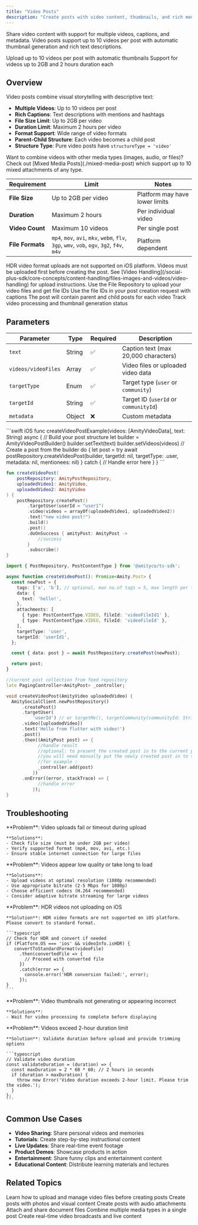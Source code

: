 ```yaml
---
title: "Video Posts"
description: "Create posts with video content, thumbnails, and rich media support"
---
```


Share video content with support for multiple videos, captions, and metadata. Video posts support up to 10 videos per post with automatic thumbnail generation and rich text descriptions.

<CardGroup cols={2}>
  <Card title="Multi-Video Support" icon="video">
    Upload up to 10 videos per post with automatic thumbnails
  </Card>
  <Card title="Large File Support" icon="hard-drive">
    Support for videos up to 2GB and 2 hours duration each
  </Card>
</CardGroup>

## Overview

Video posts combine visual storytelling with descriptive text:

- **Multiple Videos**: Up to 10 videos per post
- **Rich Captions**: Text descriptions with mentions and hashtags
- **File Size Limit**: Up to 2GB per video
- **Duration Limit**: Maximum 2 hours per video
- **Format Support**: Wide range of video formats
- **Parent-Child Structure**: Each video becomes a child post
- **Structure Type**: Pure video posts have `structureType = 'video'`

<Info>
Want to combine videos with other media types (images, audio, or files)? Check out [Mixed Media Posts](./mixed-media-post) which support up to 10 mixed attachments of any type.
</Info>


| Requirement | Limit | Notes |
|-------------|-------|-------|
| **File Size** | Up to 2GB per video | Platform may have lower limits |
| **Duration** | Maximum 2 hours | Per individual video |
| **Video Count** | Maximum 10 videos | Per single post |
| **File Formats** | `mp4`, `mov`, `avi`, `mkv`, `webm`, `flv`, `3gp`, `wmv`, `vob`, `ogv`, `3g2`, `f4v`, `m4v` | Platform dependent |

<Note>
HDR video format uploads are not supported on iOS platform.
</Note>

<Warning>
Videos must be uploaded first before creating the post. See [Video Handling](/social-plus-sdk/core-concepts/content-handling/files-images-and-videos/video-handling) for upload instructions.
</Warning>

<Steps>
  <Step title="Upload Videos">
    Use the File Repository to upload your video files and get file IDs
  </Step>
  <Step title="Create Post">
    Use the file IDs in your post creation request with captions
  </Step>
  <Step title="Handle Response">
    The post will contain parent and child posts for each video
  </Step>
  <Step title="Monitor Progress">
    Track video processing and thumbnail generation status
  </Step>
</Steps>

## Parameters

| Parameter | Type | Required | Description |
|-----------|------|----------|-------------|
| `text` | String | ✅ | Caption text (max 20,000 characters) |
| `videos/videoFiles` | Array | ✅ | Video files or uploaded video data |
| `targetType` | Enum | ✅ | Target type (`user` or `community`) |
| `targetId` | String | ✅ | Target ID (`userId` or `communityId`) |
| `metadata` | Object | ❌ | Custom metadata |

<CodeGroup>
```swift iOS
func createVideoPostExample(videos: [AmityVideoData], text: String) async {
    // Build your post structure
    let builder = AmityVideoPostBuilder()
    builder.setText(text)
    builder.setVideos(videos)
    // Create a post from the builder
    do {
        let post = try await postRepository.createVideoPost(builder, targetId: nil, targetType: .user, metadata: nil, mentionees: nil)
    } catch {
        // Handle error here
    }
}
```

```kotlin Android
fun createVideoPost(
    postRepository: AmityPostRepository,
    uploadedVideo1: AmityVideo,
    uploadedVideo2: AmityVideo
) {
    postRepository.createPost()
        .targetUser(userId = "user1")
        .video(videos = arrayOf(uploadedVideo1, uploadedVideo2))
        .text("new video post!")
        .build()
        .post()
        .doOnSuccess { amityPost: AmityPost ->
            //success
        }
        .subscribe()
}
```

```typescript TypeScript
import { PostRepository, PostContentType } from '@amityco/ts-sdk';

async function createVideoPost(): Promise<Amity.Post> {
  const newPost = {
    tags: ['a', 'b'], // optional, max no.of tags = 5, max length per tag = 24 chars
    data: {
      text: 'hello!',
    },
    attachments: [
      { type: PostContentType.VIDEO, fileId: 'videoFileId1' },
      { type: PostContentType.VIDEO, fileId: 'videoFileId' },
    ],
    targetType: 'user',
    targetId: 'userId1',
  };

  const { data: post } = await PostRepository.createPost(newPost);

  return post;
}
```

```dart Flutter
//current post collection from feed repository
late PagingController<AmityPost> _controller;

void createVideoPost(AmityVideo uploadedVideo) {
  AmitySocialClient.newPostRepository()
      .createPost()
      .targetUser(
          'userId') // or targetMe(), targetCommunity(communityId: String)
      .video([uploadedVideo])
      .text('Hello from flutter with video!')
      .post()
      .then((AmityPost post) => {
            //handle result
            //optional: to present the created post in to the current post collection
            //you will need manually put the newly created post in to the collection
            //for example :
            _controller.add(post)
          })
      .onError((error, stackTrace) => {
            //handle error
          });
}
```

</CodeGroup>

## Troubleshooting

<AccordionGroup>
  <Accordion title="Video Upload Failures" icon="upload">
    **Problem**: Video uploads fail or timeout during upload
    
    **Solutions**:
    - Check file size (must be under 2GB per video)
    - Verify supported format (mp4, mov, avi, etc.)
    - Ensure stable internet connection for large files

  </Accordion>
  
  <Accordion title="Video Quality Issues" icon="video">
    **Problem**: Videos appear low quality or take long to load
    
    **Solutions**:
    - Upload videos at optimal resolution (1080p recommended)
    - Use appropriate bitrate (2-5 Mbps for 1080p)
    - Choose efficient codecs (H.264 recommended)
    - Consider adaptive bitrate streaming for large videos
    
  </Accordion>
  
  <Accordion title="HDR Video Support" icon="sun">
    **Problem**: HDR videos not uploading on iOS

    **Solution**: HDR video formats are not supported on iOS platform. Please convert to standard format.

    ```typescript
    // Check for HDR and convert if needed
    if (Platform.OS === 'ios' && videoInfo.isHDR) {
       convertToStandardFormat(videoFile)
         .then(convertedFile => {
           // Proceed with converted file
         })
         .catch(error => {
           console.error('HDR conversion failed:', error);
         });
    }
    ```
  </Accordion>
  
  <Accordion title="Thumbnail Generation" icon="image">
    **Problem**: Video thumbnails not generating or appearing incorrect
    
    **Solutions**:
    - Wait for video processing to complete before displaying

  </Accordion>
  
  <Accordion title="Duration Validation" icon="clock">
    **Problem**: Videos exceed 2-hour duration limit
    
    **Solution**: Validate duration before upload and provide trimming options
    
    ```typescript
    // Validate video duration
    const validateDuration = (duration) => {
      const maxDuration = 2 * 60 * 60; // 2 hours in seconds
      if (duration > maxDuration) {
        throw new Error('Video duration exceeds 2-hour limit. Please trim the video.');
      }
    };
    ```
  </Accordion>
</AccordionGroup>

## Common Use Cases

- **Video Sharing**: Share personal videos and memories
- **Tutorials**: Create step-by-step instructional content
- **Live Updates**: Share real-time event footage
- **Product Demos**: Showcase products in action
- **Entertainment**: Share funny clips and entertainment content
- **Educational Content**: Distribute learning materials and lectures

## Related Topics

<CardGroup cols={3}>
  <Card title="Video Handling" href="/social-plus-sdk/core-concepts/content-handling/files-images-and-videos/video-handling" icon="upload">
    Learn how to upload and manage video files before creating posts
  </Card>
  <Card title="Image Posts" href="./image-post" icon="image">
    Create posts with photos and visual content
  </Card>
  <Card title="Audio Posts" href="./audio-post" icon="file-audio">
    Create posts with audio attachments
  </Card>
  <Card title="File Posts" href="./file-post" icon="file">
    Attach and share document files
  </Card>
  <Card title="Mixed Media Posts" href="./mixed-media-post" icon="layer-group">
    Combine multiple media types in a single post
  </Card>
  <Card title="Live Streaming" href="/social-plus-sdk/video/README" icon="circle-video">
    Create real-time video broadcasts and live content
  </Card>
</CardGroup>